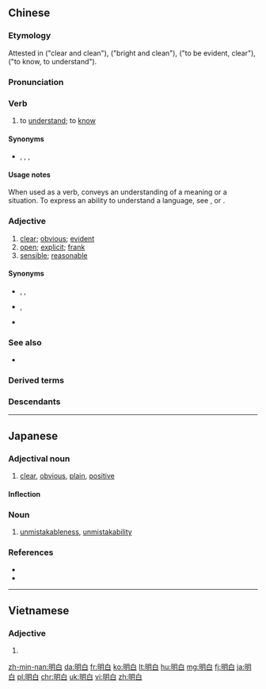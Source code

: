 ==Chinese==
{{zh-forms}}

===Etymology===
{{zh-compound|明|白|to be bright > clear|to be white > clean, bright}} Attested in ''{{w|Zhuangzi (book)|Zhuangzi}}'' ("clear and clean"), ''{{w|Chu Ci}}'' ("bright and clean"), ''{{w|Mozi}}'' ("to be evident, clear"), ''{{w|Tao Te Ching}}'' ("to know, to understand").

===Pronunciation===
{{zh-pron
|m=míngbai
|c=ming4 baak6
|h=pfs=mìn-pha̍k
|md=mìng-bĕk
|mn=bêng-pe̍k
|mn-t=mêng5 bêh8
|w=3min baq
|mc=y
|oc=y
|cat=v,a
}}

===Verb===
{{zh-verb}}

# to [[understand]]; to [[know]]
#: {{zh-x|我 講 的 話 你 '''明白{bai}''' 了 嗎？|Do you '''understand''' what I said?}}
#: {{zh-x|你 在 想 什麼，我 心裡{li} 全 '''明白{bai}'''。|I '''know''' for sure what you are thinking.}}

====Synonyms====
* {{sense|to understand}} {{zh-l|了解}}, {{zh-l|知道}}, {{zh-l|懂}}, {{zh-l|清楚}}

====Usage notes====
When used as a verb, {{zh-l|明白}} conveys an understanding of a meaning or a situation. To express an ability to understand a language, see {{zh-l|會說|to be able to speak}}, {{zh-l|聽懂|to understand when reading}} or {{zh-l|看懂|to understand by listening}}.

===Adjective===
{{zh-adj}}

# [[clear]]; [[obvious]]; [[evident]]
# [[open]]; [[explicit]]; [[frank]]
# [[sensible]]; [[reasonable]]

====Synonyms====
* {{sense|clear, obvious}} {{zh-l|清楚}}, {{zh-l|明確}}, {{zh-l|分明}}
* {{sense|open, explicit}} {{zh-l|公開}}, {{zh-l|明確}}
* {{sense|sensible, reasonable}} {{zh-l|通情達理}}

===See also===
* {{qualifier|not to be confused with}} {{zh-l|明日}}

===Derived terms===
{{zh-der|明白人}}

===Descendants===
{{CJKV|明白|めいはく|명백|minh bạch}}

{{zh-cat|Intermediate}}

----

==Japanese==
{{ja-kanjitab|めい|はく|yomi=on}}

===Adjectival noun===
{{ja-adj|infl=na|めいはく}}

# [[clear]], [[obvious]], [[plain]], [[positive]]
#: {{ja-usex|'''明白'''な安保理決議違反だ。|'''めいはく''' な あんぽり けつぎ いはん だ。|It is a clear violation of Security Council resolutions.}}

====Inflection====
{{ja-na|めいはく}}

===Noun===
{{ja-noun|めいはく}}

# [[unmistakableness]], [[unmistakability]]

===References===
* {{R:Shogakukan}}
* {{R:Meikyo}}

----

==Vietnamese==
{{vi-hantutab}}

===Adjective===
{{vi-hantu}}

# {{han tu form of|minh bạch}}

[[zh-min-nan:明白]]
[[da:明白]]
[[fr:明白]]
[[ko:明白]]
[[lt:明白]]
[[hu:明白]]
[[mg:明白]]
[[fj:明白]]
[[ja:明白]]
[[pl:明白]]
[[chr:明白]]
[[uk:明白]]
[[vi:明白]]
[[zh:明白]]